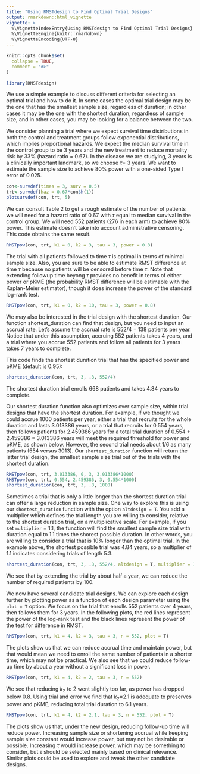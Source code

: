 ```yaml
---
title: "Using RMSTdesign to Find Optimal Trial Designs"
output: rmarkdown::html_vignette
vignette: >
  %\VignetteIndexEntry{Using RMSTdesign to Find Optimal Trial Designs}
  %\VignetteEngine{knitr::rmarkdown}
  %\VignetteEncoding{UTF-8}
---
```


```r
knitr::opts_chunk$set(
  collapse = TRUE,
  comment = "#>"
)
```

```r
library(RMSTdesign)
```

We use a simple example to discuss different criteria for selecting an optimal trial and how to do it. In some cases the optimal trial design may be the one that has the smallest sample size, regardless of duration; in other cases it may be the one with the shortest duration, regardless of sample size, and in other cases, you may be looking for a balance between the two. 

We consider planning a trial where we expect survival time distributions in both the control and treatment groups follow exponential distributions, which implies proportional hazards. We expect the median survival time in the control group to be 3 years and the new treatment to reduce mortality risk by 33% (hazard ratio = 0.67). In the disease we are studying, 3 years is a clinically important landmark, so we choose  $\tau$= 3 years. We want to estimate the sample size to achieve 80% power with a one-sided Type I error of 0.025. 

```r
con<-survdef(times = 3, surv = 0.5) 
trt<-survdef(haz = 0.67*con$h(1))
plotsurvdef(con, trt, 5)
```

We can consult Table 2 to get a rough estimate of the number of patients we will need for a hazard ratio of 0.67 with $\tau$ equal to median survival in the control group. We will need 552 patients (276 in each arm) to achieve 80% power. This estimate doesn't take into account administrative censoring. This code obtains the same result. 
```r
RMSTpow(con, trt, k1 = 0, k2 = 3, tau = 3, power = 0.8)
```

The trial with all patients followed to time $\tau$ is optimal in terms of minimal sample size. Also, you are sure to be able to estimate RMST difference at time $\tau$ because no patients will be censored before time $\tau$. Note that extending followup time beyong $\tau$ provides no benefit in terms of either power or pKME (the probability RMST difference will be estimable with the Kaplan-Meier estimator), though it does increase the power of the standard log-rank test. 

```r
RMSTpow(con, trt, k1 = 0, k2 = 10, tau = 3, power = 0.8)
```

We may also be interested in the trial design with the shortest duration. Our function shortest_duration can find that design, but you need to input an accrual rate. Let's assume the accrual rate is 552/4 = 138 patients per year. Notice that under this assumption, accruing 552 patients takes 4 years, and a trial where you accrue 552 patients and follow all patients for 3 years takes 7 years to complete. 

This code finds the shortest duration trial that has the specified power and pKME (default is 0.95):
```r
shortest_duration(con, trt, 3, .8, 552/4)
```

The shortest duration trial enrolls 668 patients and takes 4.84 years to complete. 

Our shortest duration function also optimizes over sample size, within trial designs that have the shortest duration. For example, if we thought we could accrue 1000 patients per year, either a trial that recruits for the whole duration and lasts 3.013386 years, or a trial that recruits for 0.554 years, then follows patients for 2.459386 years for a total trial duration of 0.554 + 2.459386 = 3.013386 years will meet the required threshold for power and pKME, as shown below. However, the second trial needs about 1/6 as many patients (554 versus 3013). Our `shortest_duration` function will return the latter trial design, the smallest sample size trial out of the trials with the shortest duration. 
```r
RMSTpow(con, trt, 3.013386, 0, 3, 3.013386*1000)
RMSTpow(con, trt, 0.554, 2.459386, 3, 0.554*1000)
shortest_duration(con, trt, 3, .8, 1000)
```

Sometimes a trial that is only a little longer than the shortest duration trial can offer a large reduction in sample size. One way to explore this is using our `shortest_duration` function with the option `altdesign = T`. You add a multiplier which defines the trial length you are willing to consider, relative to the shortest duration trial, on a multiplicative scale. For example, if you set `multiplier` = 1.1, the function will find the smallest sample size trial with duration equal to 1.1 times the shorest possible duration. In other words, you are willing to consider a trial that is 10% longer than the optimal trial. In the example above, the shortest possible trial was 4.84 years, so a multiplier of 1.1 indicates considering trials of length 5.3.
```r
shortest_duration(con, trt, 3, .8, 552/4, altdesign = T, multiplier = 1.1)
```
We see that by extending the trial by about half a year, we can reduce the number of required patients by 100.

We now have several candidate trial designs. We can explore each design further by plotting power as a function of each design parameter using the `plot = T` option. We focus on the trial that enrolls 552 patients over 4 years, then follows them for 3 years. In the following plots, the red lines represent the power of the log-rank test and the black lines represent the power of the test for difference in RMST.
```r
RMSTpow(con, trt, k1 = 4, k2 = 3, tau = 3, n = 552, plot = T)
```

The plots show us that we can reduce accrual time and maintain power, but that would mean we need to enroll the same number of patients in a shorter time, which may not be practical. We also see that we could reduce follow-up time by about a year without a significant loss in power. 
```r
RMSTpow(con, trt, k1 = 4, k2 = 2, tau = 3, n = 552)
```
We see that reducing $k_2$ to 2 went slightly too far, as power has dropped below 0.8. Using trial and error we find that $k_2$=2.1 is adequate to preserves power and pKME, reducing total trial duration to 6.1 years.
```r
RMSTpow(con, trt, k1 = 4, k2 = 2.1, tau = 3, n = 552, plot = T)
```
The plots show us that, under the new design, reducing follow-up time will reduce power. Increasing sample size or shortening accrual while keeping sample size constant would increase power, but may not be desirable or possible. Increasing $\tau$ would increase power, which may be something to consider, but $\tau$ should be selected mainly based on clinical relevance. Similar plots could be used to explore and tweak the other candidate designs. 
